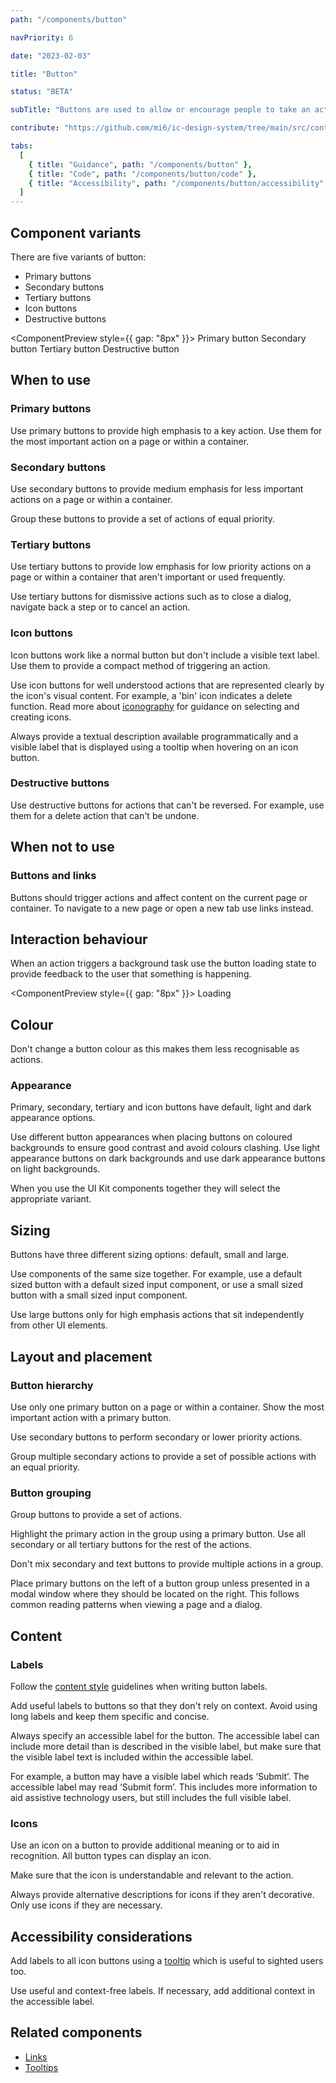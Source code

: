 ```yaml
---
path: "/components/button"

navPriority: 6

date: "2023-02-03"

title: "Button"

status: "BETA"

subTitle: "Buttons are used to allow or encourage people to take an action."

contribute: "https://github.com/mi6/ic-design-system/tree/main/src/content/structured/components/button"

tabs:
  [
    { title: "Guidance", path: "/components/button" },
    { title: "Code", path: "/components/button/code" },
    { title: "Accessibility", path: "/components/button/accessibility" },
  ]
---
```



## Component variants

There are five variants of button:

- Primary buttons
- Secondary buttons
- Tertiary buttons
- Icon buttons
- Destructive buttons

<ComponentPreview style={{ gap: "8px" }}>
  <IcButton variant="primary">Primary button</IcButton>
  <IcButton variant="secondary">Secondary button</IcButton>
  <IcButton variant="tertiary">Tertiary button</IcButton>
  <IcButton variant="destructive">Destructive button</IcButton>
</ComponentPreview>

## When to use

### Primary buttons

Use primary buttons to provide high emphasis to a key action. Use them for the most important action on a page or within a container.

### Secondary buttons

Use secondary buttons to provide medium emphasis for less important actions on a page or within a container.

Group these buttons to provide a set of actions of equal priority.

### Tertiary buttons

Use tertiary buttons to provide low emphasis for low priority actions on a page or within a container that aren't important or used frequently.

Use tertiary buttons for dismissive actions such as to close a dialog, navigate back a step or to cancel an action.

### Icon buttons

Icon buttons work like a normal button but don't include a visible text label. Use them to provide a compact method of triggering an action.

Use icon buttons for well understood actions that are represented clearly by the icon's visual content. For example, a 'bin' icon indicates a delete function. Read more about [iconography](/styles/icons) for guidance on selecting and creating icons.

Always provide a textual description available programmatically and a visible label that is displayed using a tooltip when hovering on an icon button.

### Destructive buttons

Use destructive buttons for actions that can't be reversed. For example, use them for a delete action that can't be undone.

## When not to use

### Buttons and links

Buttons should trigger actions and affect content on the current page or container. To navigate to a new page or open a new tab use links instead.

<DoDontCaution
  imageSrc={buttonFig1}
  imageAlt="An example page showing a primary button labelled 'submit' at the bottom of a page."
  state="good"
  caption="Use buttons to complete actions on the page such as adding or deleting an item, confirming or closing a dialog, or as a tool in a toolbar."
/>

<DoDontCaution
  imageSrc={buttonFig2}
  imageAlt="An example of a page with a hero banner with the title 'Today's good mood is sponsored by coffee.' A secondary button is displayed on the hero banner acting as a link to a new page called 'Get some coffee'."
  state="bad"
  caption="Don't use buttons to navigate users to a new page."
/>

## Interaction behaviour

When an action triggers a background task use the button loading state to provide feedback to the user that something is happening.

<ComponentPreview style={{ gap: "8px" }}>
  <IcButton variant="secondary" loading>
    Loading
  </IcButton>
</ComponentPreview>

## Colour

Don't change a button colour as this makes them less recognisable as actions.

### Appearance

Primary, secondary, tertiary and icon buttons have default, light and dark appearance options.

Use different button appearances when placing buttons on coloured backgrounds to ensure good contrast and avoid colours clashing. Use light appearance buttons on dark backgrounds and use dark appearance buttons on light backgrounds.

When you use the UI Kit components together they will select the appropriate variant.

<DoubleDoDontCaution>
  <DoDontCaution
    imageSrc={buttonFig3}
    imageAlt="Button variants on a white background, dark button variants on light coloured backgrounds, and light button variants on dark backgrounds."
    state="good"
    caption="Use different appearance options on different coloured backgrounds to ensure good contrast and avoid colours clashing."
  />
  <DoDontCaution
    imageSrc={buttonFig4}
    imageAlt="A bad example showing dark button variants used on a white background, coloured button variants on coloured backgrounds, and dark button variants on dark backgrounds."
    state="bad"
    caption="Use the correct button appearance to meet minimum contrast requirements."
  />
</DoubleDoDontCaution>

## Sizing

Buttons have three different sizing options: default, small and large.

Use components of the same size together. For example, use a default sized button with a default sized input component, or use a small sized button with a small sized input component.

<DoubleDoDontCaution>
  <DoDontCaution
    imageSrc={buttonFig5}
    imageAlt="A form with correctly sized components. A normal sized input component is paired with normal sized button, and a small sized input component is paired with a small sized button."
    state="good"
    caption="Use the correct buttons sizes to match other UI component sizes."
  />
  <DoDontCaution
    imageSrc={buttonFig6}
    imageAlt="A form with incorrectly sized components. A normal sized input component is paired with small sized button, and a small sized input component is paired with a normal sized button."
    state="bad"
    caption="Don't mix different sized components."
  />
</DoubleDoDontCaution>

Use large buttons only for high emphasis actions that sit independently from other UI elements.

<DoDontCaution
  imageSrc={buttonFig7}
  imageAlt="A page showing a large sized button on its own at the bottom of the page content."
  state="good"
  caption="Use large buttons for standalone, higher priority actions."
/>

## Layout and placement

### Button hierarchy

Use only one primary button on a page or within a container. Show the most important action with a primary button.

<DoubleDoDontCaution>
  <DoDontCaution
    imageSrc={buttonFig8}
    imageAlt="A dialog box reading 'Are you sure you want to continue?' using a primary button for the important 'continue' action and a tertiary button for the lower priority 'Go back' dismissive action."
    state="good"
    caption="Use a primary button for the most important action or when you want to influence an action."
  />
  <DoDontCaution
    imageSrc={buttonFig9}
    imageAlt="A dialog box reading 'Are you sure you want to continue?' using one primary button for the 'Continue' action and another primary button for the 'Go back' action."
    state="bad"
    caption="Two primary buttons make it less clear what the expected action is."
  />
</DoubleDoDontCaution>

Use secondary buttons to perform secondary or lower priority actions.

Group multiple secondary actions to provide a set of possible actions with an equal priority.

<DoubleDoDontCaution>
  <DoDontCaution
    imageSrc={buttonFig10}
    imageAlt="A dialog reading 'How would you like to continue?' showing a single primary button for the 'save' action and two secondary buttons for the 'save as...' and 'duplicate' actions."
    state="good"
    caption="Use multiple secondary buttons to provide lower priority actions, whilst using a primary button for the higher priority action."
  />
  <DoDontCaution
    imageSrc={buttonFig11}
    imageAlt="A dialog that reads 'Are you sure you want to continue?' showing a primary button for the 'continue' action, as well as a tertiary button providing the dismissive 'Go back' action."
    state="good"
    caption="Use tertiary buttons to provide a dismissive or cancellation action when paired with a primary button that provides the main call to action."
  />
</DoubleDoDontCaution>

### Button grouping

Group buttons to provide a set of actions.

Highlight the primary action in the group using a primary button. Use all secondary or all tertiary buttons for the rest of the actions.

Don't mix secondary and text buttons to provide multiple actions in a group.

<DoDontCaution
  imageSrc={buttonFig12}
  imageAlt="An example page showing a button group containing a primary button indicating the main ‘Submit’ call to action and two secondary buttons for the lower priority ‘Duplicate’ and ‘Save as’ options."
  state="good"
  caption="Use a primary button to highlight the key action in a button group."
/>

<DoDontCaution
  imageSrc={buttonFig13}
  imageAlt="An example page showing a button group comprised of a tertiary button for the ‘Cancel’ action, a destructive button for the ‘Delete’ action, a secondary button for the ‘Save as’ action and a primary button for the ‘submit’."
  state="bad"
  caption="Don’t use different button types for different actions in a group."
/>

Place primary buttons on the left of a button group unless presented in a modal window where they should be located on the right. This follows common reading patterns when viewing a page and a dialog.

<DoDontCaution
  imageSrc={buttonFig14}
  imageAlt="An example page showing a button group positioned in the main page content aligned to the left of the page. The group has a primary button positioned on the left and two secondary buttons to its right."
  state="good"
  caption="Position primary buttons to the left when on a page."
/>

<DoDontCaution
  imageSrc={buttonFig15}
  imageAlt="A dialog showing a button group positioned to the right. The group has a primary button positioned on the right of the group and two secondary buttons on its left."
  state="good"
  caption="Position primary buttons to the right when on a dialog."
/>

## Content

### Labels

Follow the [content style](/styles/content-style) guidelines when writing button labels.

Add useful labels to buttons so that they don't rely on context. Avoid using long labels and keep them specific and concise.

<DoubleDoDontCaution>
  <DoDontCaution
    imageSrc={buttonFig16}
    imageAlt="A dialog with the heading ‘Are you sure you want to continue?’. There are two buttons in the modal with labels which read ‘go back’ and ‘continue’."
    state="good"
    caption="Use concise but specific labels."
  />
  <DoDontCaution
    imageSrc={buttonFig17}
    imageAlt="A dialog with the heading ‘Are you sure you want to continue?’. There are two buttons in the modal with labels which read ‘No, take me out of here’ and ‘yes, continue to the next section’."
    state="bad"
    caption="Don’t use long labels or generic labels."
  />
</DoubleDoDontCaution>

Always specify an accessible label for the button. The accessible label can include more detail than is described in the visible label, but make sure that the visible label text is included within the accessible label.

For example, a button may have a visible label which reads ‘Submit’. The accessible label may read ‘Submit form’. This includes more information to aid assistive technology users, but still includes the full visible label.

### Icons

Use an icon on a button to provide additional meaning or to aid in recognition. All button types can display an icon.

Make sure that the icon is understandable and relevant to the action.

Always provide alternative descriptions for icons if they aren't decorative. Only use icons if they are necessary.

<DoubleDoDontCaution>
  <DoDontCaution
    imageSrc={buttonFig18}
    imageAlt="A set of buttons with icons that clearly relate to the action. The icons used are a circle arrow for refresh, a floppy disk for save, a back arrow for go back, and a bin for delete."
    state="good"
    caption="Use icons with clear meaning to add clarity to the action."
  />
  <DoDontCaution
    imageSrc={buttonFig19}
    imageAlt="A set of buttons with icons that are unrelated to the action. The icons used are a Christmas tree for refresh, a padlock for save, a box rectangle for go back and a box cross for delete."
    state="bad"
    caption="Don’t use complicated, unrelated or ambiguous icons on buttons."
  />
</DoubleDoDontCaution>

## Accessibility considerations

Add labels to all icon buttons using a [tooltip](/components/tooltip) which is useful to sighted users too.

Use useful and context-free labels. If necessary, add additional context in the accessible label.

## Related components

- [Links](/components/link)
- [Tooltips](/components/tooltip)
